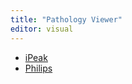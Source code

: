 ```yaml
---
title: "Pathology Viewer"
editor: visual
---
```


-   [iPeak](http://160.1.17.78/login)
-   [Philips](https://ap.cmcnu.or.kr/Login/Login.aspx)